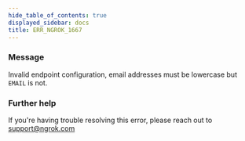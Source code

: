 ```yaml
---
hide_table_of_contents: true
displayed_sidebar: docs
title: ERR_NGROK_1667
---
```


### Message

Invalid endpoint configuration, email addresses must be lowercase but `EMAIL` is not.

### Further help

If you're having trouble resolving this error, please reach out to [support@ngrok.com](mailto:support@ngrok.com?subject=Help%20with%20ERR_NGROK_1667)

